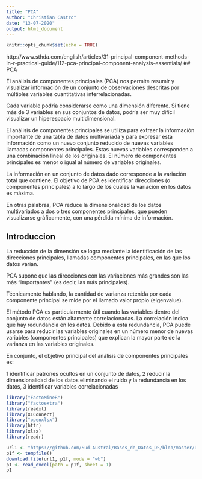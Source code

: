 ```yaml
---
title: "PCA"
author: "Christian Castro"
date: "13-07-2020"
output: html_document
---
```


```r
knitr::opts_chunk$set(echo = TRUE)
```
http://www.sthda.com/english/articles/31-principal-component-methods-in-r-practical-guide/112-pca-principal-component-analysis-essentials/
## PCA

El análisis de componentes principales (PCA) nos permite resumir y visualizar información de un conjunto de observaciones descritas por múltiples variables cuantitativas interrelacionadas. 

Cada variable podría considerarse como una dimensión diferente. Si tiene más de 3 variables en sus conjuntos de datos, podría ser muy difícil visualizar un hiperespacio multidimensional.

El análisis de componentes principales se utiliza para extraer la información importante de una tabla de datos multivariada y para expresar esta información como un nuevo conjunto reducido de nuevas variables llamadas componentes principales. Estas nuevas variables corresponden a una combinación lineal de los originales. El número de componentes principales es menor o igual al número de variables originales.

La información en un conjunto de datos dado corresponde a la variación total que contiene. El objetivo de PCA es identificar direcciones (o componentes principales) a lo largo de los cuales la variación en los datos es máxima.

En otras palabras, PCA reduce la dimensionalidad de los datos multivariados a dos o tres componentes principales, que pueden visualizarse gráficamente, con una pérdida mínima de información.

## Introduccion

La reducción de la dimensión se logra mediante la identificación de las direcciones principales, llamadas componentes principales, en las que los datos varían.

PCA supone que las direcciones con las variaciones más grandes son las más "importantes" (es decir, las más principales).

Técnicamente hablando, la cantidad de varianza retenida por cada componente principal se mide por el llamado valor propio (eigenvalue).

El método PCA es particularmente útil cuando las variables dentro del conjunto de datos están altamente correlacionadas. La correlación indica que hay redundancia en los datos. Debido a esta redundancia, PCA puede usarse para reducir las variables originales en un número menor de nuevas variables (componentes principales) que explican la mayor parte de la varianza en las variables originales.

En conjunto, el objetivo principal del análisis de componentes principales es:

1 identificar patrones ocultos en un conjunto de datos,
2 reducir la dimensionalidad de los datos eliminando el ruido y la redundancia en los datos,
3 identificar variables correlacionadas

```r
library("FactoMineR")
library("factoextra")
library(readxl)
library(XLConnect)
library("openxlsx")
library(httr)
library(xlsx)
library(readr)
```
```r

url1 <- "https://github.com/Sud-Austral/Bases_de_Datos_DS/blob/master/DMCS/Frec_CASOS_POLICIALES_ANUAL_2001_2016w-2.xls?raw=true"
p1f <- tempfile()
download.file(url1, p1f, mode = "wb")
p1 <- read_excel(path = p1f, sheet = 1)
p1
```


<!-- ```{r pca 01} -->


<!-- # para leer un repositorio privado: -->
<!-- # github_link <- "https://raw.githubusercontent.com/Sud-Austral/Bases_de_Datos_DS/master/DMCS/Tasa%20Anual_DENUNCIA_Robo_con_vio.csv" -->
<!-- # api_key <- "1913b82cc62967f3e5fe93e9ce176c806e0703ec" -->
<!-- # req <- GET(github_link, add_headers(Authorization = paste("token", api_key))) -->
<!-- ############################# -->

<!-- # para llenar un pepositorio: tiene un error. -->

<!-- # data <- read_csv( "https://raw.githubusercontent.com/Sud-Austral/Bases_de_Datos_DS/master/DMCS/Tasa%20Anual_DENUNCIA_Robo_con_vio.csv") -->
<!-- # write.csv(data,'data.csv') -->
<!-- ############################# -->

<!-- delitos_2019 <- read.csv("C:/Users/usuario/Documents/GitHub_Personal/Bases_de_Datos_DS/tasa_2019_den_bueno.csv", -->
<!--   header = TRUE, -->
<!--   stringsAsFactors = FALSE,  -->
<!--   strip.white = TRUE, -->
<!--   sep = ';',  -->
<!--   dec = ",", -->
<!--   row.names=1) -->

<!-- delitos_2019$robo_con_vio <- as.numeric(delitos_2019$robo_con_vio) -->
<!-- delitos_2019$robo_con_sor <- as.numeric(delitos_2019$robo_con_sor) -->
<!-- delitos_2019$robo_con_fuer <- as.numeric(delitos_2019$robo_con_fuer) -->
<!-- delitos_2019$robo_vehi <- as.numeric(delitos_2019$robo_vehi) -->
<!-- delitos_2019$robo_acce_vehi <- as.numeric(delitos_2019$robo_acce_vehi) -->
<!-- delitos_2019$robo_lugar_h <- as.numeric(delitos_2019$robo_lugar_h) -->
<!-- delitos_2019$robo_lugar_nh <- as.numeric(delitos_2019$robo_lugar_nh) -->
<!-- delitos_2019$robos_con_fuer_otros <- as.numeric(delitos_2019$robos_con_fuer_otros ) -->
<!-- delitos_2019$hurtos<- as.numeric(delitos_2019$hurtos) -->
<!-- delitos_2019$lesiones <- as.numeric(delitos_2019$lesiones) -->
<!-- delitos_2019$lesiones_lev <- as.numeric(delitos_2019$lesiones_lev) -->
<!-- delitos_2019$lesiones_gra <- as.numeric(delitos_2019$lesiones_gra) -->
<!-- delitos_2019$violacion <- as.numeric(delitos_2019$violacion) -->
<!-- delitos_2019$homicidio <- as.numeric(delitos_2019$homicidio) -->
<!-- typeof(delitos_2019$robo_con_vio) -->
<!-- delitos_2019.active <- na.omit(delitos_2019) -->
<!-- ``` -->

<!-- Valores propios / variaciones -->

<!-- Como se describió en secciones anteriores, los valores propios miden la cantidad de variación retenida por cada componente principal. Los valores propios son grandes para las primeras PC y pequeños para las PC posteriores. Es decir, las primeras PC corresponden a las direcciones con la cantidad máxima de variación en el conjunto de datos. -->

<!-- Examinamos los valores propios para determinar el número de componentes principales a considerar. Los valores propios y la proporción de variaciones (es decir, información) retenidos por los componentes principales (PC) se pueden extraer mediante la función get_eigenvalue () [paquete factoextra]. -->




<!-- ```{r pca 02} -->
<!-- head(delitos_2019.active) -->
<!--  res.pca <- PCA(delitos_2019.active, graph = FALSE) -->
<!--  print(res.pca) -->
<!-- eig.val <- get_eigenvalue(res.pca) -->
<!-- eig.val -->
<!-- fviz_eig(res.pca, addlabels = TRUE, ylim = c(0, 50)) -->
<!-- ``` -->

<!-- La suma de todos los valores propios da una varianza total de 10. -->

<!-- La proporción de variación explicada por cada valor propio se da en la segunda columna. Por ejemplo, 4.124 dividido por 10 es igual a 0.4124, o aproximadamente el 41.24% de la variación se explica por este primer valor propio. El porcentaje acumulado explicado se obtiene sumando las proporciones sucesivas de variación explicadas para obtener el total acumulado. Por ejemplo, 41.242% más 18.385% es igual a 59.627%, y así sucesivamente. Por lo tanto, aproximadamente el 59.627% de la variación se explica por los dos primeros valores propios juntos. -->

<!-- Los valores propios se pueden usar para determinar el número de componentes principales a retener después de PCA (Kaiser 1961): -->

<!--      Un valor propio> 1 indica que las PC representan más varianza que la contabilizada por una de las variables originales en los datos estandarizados. Esto se usa comúnmente como un punto de corte para el cual se retienen las PC. Esto es válido solo cuando los datos están estandarizados. -->

<!--      También puede limitar el número de componentes a ese número que representa una cierta fracción de la varianza total. Por ejemplo, si está satisfecho con el 70% de la varianza total explicada, use el número de componentes para lograrlo. -->

<!-- Desafortunadamente, no hay una forma objetiva bien aceptada de decidir cuántos componentes principales son suficientes. Esto dependerá del campo de aplicación específico y del conjunto de datos específico. En la práctica, tendemos a mirar los primeros componentes principales para encontrar patrones interesantes en los datos. -->

<!-- En nuestro análisis, los primeros tres componentes principales explican el 72% de la variación. Este es un porcentaje aceptablemente grande. -->

<!-- Un método alternativo para determinar el número de componentes principales es mirar un diagrama de pantalla, que es el diagrama de valores propios ordenados de mayor a menor. El número de componentes se determina en el punto, más allá del cual los valores propios restantes son relativamente pequeños y de tamaño comparable (Jollife 2002, Peres-Neto, Jackson y Somers (2005)). -->


<!-- ```{r pca 03} -->

<!-- data(decathlon2) -->
<!-- head(decathlon2) -->

<!-- # Comenzamos extrayendo el subconjunto de individuos activos y variables activas para el análisis del componente principal: -->
<!-- decathlon2.active <- decathlon2[1:23, 1:10] -->
<!-- head(decathlon2.active[, 1:6], 4) -->

<!-- # Estandarizacion de los datos -->
<!-- #La función de base R `scale() se puede utilizar para estandarizar los datos. Toma una matriz numérica como entrada y realiza el escalado en las columnas. -->

<!-- #Tenga en cuenta que, por defecto, la función PCA () [en FactoMineR], estandariza los datos automáticamente durante el PCA; así que no necesita hacer esta transformación antes del PCA. -->

<!-- # PCA(X, scale.unit = TRUE, ncp = 5, graph = TRUE) -->

<!-- # Donde: -->
<!-- # X: un dataframe. Las filas son individuos y las columnas son variables numéricas. -->
<!-- # scale.unit: un valor lógico. Si es VERDADERO, los datos se escalan a la varianza de la unidad antes del análisis. Esta estandarización a la misma escala evita que algunas variables se vuelvan dominantes solo por sus grandes unidades de medida. Hace variable comparable. -->
<!-- # ncp: número de dimensiones mantenidas en los resultados finales. -->
<!-- # graph: un valor lógico. Si es VERDADERO, se muestra un gráfico. -->

<!-- # El siguiente código R calcula el análisis de componentes principales en los individuos / variables activos: -->


<!-- res.pca <- PCA(decathlon2.active, graph = FALSE) -->

<!-- # El resultado de la función PCA() es una lista que incluye los siguientes componentes: análisis de los individuos / variables activos: -->
<!-- print(res.pca) -->
<!-- ``` -->

<!-- Visualización e interpretación -->

<!-- Utilizaremos el paquete factoextra R para ayudar en la interpretación de PCA.  -->

<!-- Estas funciones incluyen: -->

<!--     get_eigenvalue (res.pca): extrae los valores propios / varianzas de los componentes principales -->
<!--     fviz_eig (res.pca): visualiza los valores propios -->
<!--     get_pca_ind (res.pca), get_pca_var (res.pca): extrae los resultados para individuos y variables, respectivamente. -->
<!--     fviz_pca_ind (res.pca), fviz_pca_var (res.pca): visualice los resultados individuales y variables, respectivamente. -->
<!--     fviz_pca_biplot (res.pca): crea un biplot de individuos y variables. -->

<!-- En las siguientes secciones, ilustraremos cada una de estas funciones. -->

<!-- Valores propios / variaciones -->

<!-- Como se describió en secciones anteriores, los valores propios miden la cantidad de variación retenida por cada componente principal. Los valores propios son grandes para las primeras PC y pequeños para las PC posteriores. Es decir, las primeras PC corresponden a las direcciones con la cantidad máxima de variación en el conjunto de datos. -->

<!-- Examinamos los valores propios para determinar el número de componentes principales a considerar. Los valores propios y la proporción de variaciones (es decir, información) retenidos por los componentes principales (PC) se pueden extraer mediante la función get_eigenvalue () [paquete factoextra]. -->


<!-- ```{r cars3} -->

<!-- eig.val <- get_eigenvalue(res.pca) -->
<!-- eig.val -->
<!-- ``` -->

<!-- La suma de todos los valores propios da una varianza total de 10. -->

<!-- La proporción de variación explicada por cada valor propio se da en la segunda columna. Por ejemplo, 4.124 dividido por 10 es igual a 0.4124, o aproximadamente el 41.24% de la variación se explica por este primer valor propio. El porcentaje acumulado explicado se obtiene sumando las proporciones sucesivas de variación explicadas para obtener el total acumulado. Por ejemplo, 41.242% más 18.385% es igual a 59.627%, y así sucesivamente. Por lo tanto, aproximadamente el 59.627% de la variación se explica por los dos primeros valores propios juntos. -->

<!-- Los valores propios se pueden usar para determinar el número de componentes principales a retener después de PCA (Kaiser 1961): -->

<!--     Un valor propio> 1 indica que las PC representan más varianza que la contabilizada por una de las variables originales en los datos estandarizados. Esto se usa comúnmente como un punto de corte para el cual se retienen las PC. Esto es válido solo cuando los datos están estandarizados. -->

<!--     También puede limitar el número de componentes a ese número que representa una cierta fracción de la varianza total. Por ejemplo, si está satisfecho con el 70% de la varianza total explicada, use el número de componentes para lograrlo. -->

<!-- Desafortunadamente, no hay una forma objetiva bien aceptada de decidir cuántos componentes principales son suficientes. Esto dependerá del campo de aplicación específico y del conjunto de datos específico. En la práctica, tendemos a mirar los primeros componentes principales para encontrar patrones interesantes en los datos. -->

<!-- En nuestro análisis, los primeros tres componentes principales explican el 72% de la variación. Este es un porcentaje aceptablemente grande. -->

<!-- Un método alternativo para determinar el número de componentes principales es mirar un diagrama de pantalla, que es el diagrama de valores propios ordenados de mayor a menor. El número de componentes se determina en el punto, más allá del cual los valores propios restantes son relativamente pequeños y de tamaño comparable (Jollife 2002, Peres-Neto, Jackson y Somers (2005)). -->

<!-- El diagrama de pantalla se puede generar utilizando la función fviz_eig () o fviz_screeplot () [paquete factoextra]. -->



<!-- ```{r cars4} -->
<!-- fviz_eig(res.pca, addlabels = TRUE, ylim = c(0, 50)) -->
<!-- ``` -->




<!-- ```{r acp5} -->

<!-- var <- get_pca_var(res.pca) -->
<!-- var -->
<!-- # Coordinates -->
<!-- head(var$coord) -->
<!-- # Cos2: quality on the factore map -->
<!-- head(var$cos2) -->
<!-- # Contributions to the principal components -->
<!-- head(var$contrib) -->

<!-- # Coordinates of variables -->
<!-- head(var$coord, 4) -->

<!-- fviz_pca_var(res.pca, col.var = "black") -->


<!-- ``` -->


<!-- ```{r pressure, echo=FALSE} -->

<!-- ``` -->


